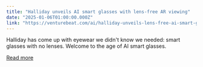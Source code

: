 ```yaml
---
title: "Halliday unveils AI smart glasses with lens-free AR viewing"
date: "2025-01-06T01:00:00.000Z"
link: "https://venturebeat.com/ai/halliday-unveils-lens-free-ai-smart-glasses/"
---
```


Halliday has come up with eyewear we didn't know we needed: smart glasses with no lenses. Welcome to the age of AI smart glasses.

[Read more](https://venturebeat.com/ai/halliday-unveils-lens-free-ai-smart-glasses/)
